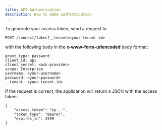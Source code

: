 ```yaml
---
title: API Authentication
description: How to make authentication
---
```


To generate your access token, send a request to 
```
POST /connect/token?__tenant=<your-tenant-id>
```
with the following body in the **x-www-form-urlencoded** body format:
```
grant_type: password
client_id: api
client_secret: <ask-provider>
scope: Enterprise
username: <your-username>
password: <your-password>
__tenant: <your-tenant-id>
```

If the request is correct, the application will return a JSON with the access token:
```
{
    "access_token": "ey...",
    "token_type": "Bearer",
    "expires_in": 3599
}
```